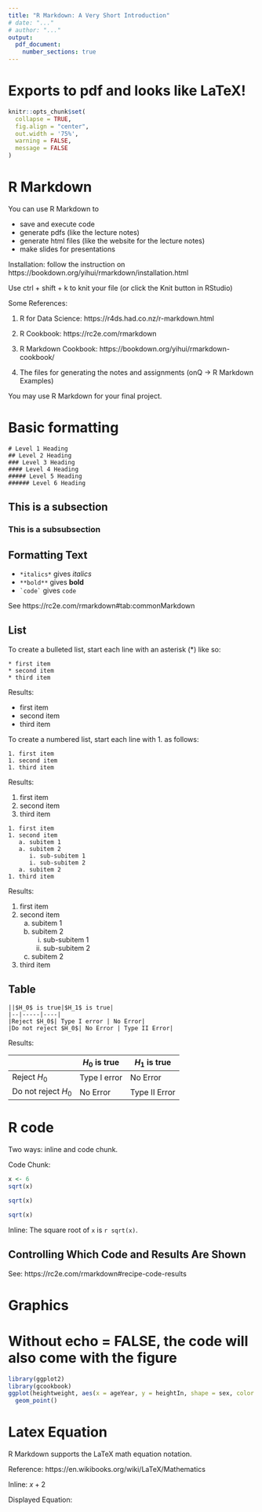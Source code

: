 ---
title: "R Markdown: A Very Short Introduction"
# date: "..."
# author: "..."
output:
  pdf_document: 
    number_sections: true
---

# Exports to pdf and looks like LaTeX!

```{r include = FALSE}
knitr::opts_chunk$set(
  collapse = TRUE, 
  fig.align = "center",  
  out.width = '75%', 
  warning = FALSE, 
  message = FALSE
)
```

# R Markdown 

You can use R Markdown to

- save and execute code
- generate pdfs (like the lecture notes)
- generate html files (like the website for the lecture notes)
- make slides for presentations

Installation: follow the instruction on https://bookdown.org/yihui/rmarkdown/installation.html

Use ctrl + shift + k to knit your file (or click the Knit button in RStudio)

Some References:

1. R for Data Science: https://r4ds.had.co.nz/r-markdown.html

2. R Cookbook: https://rc2e.com/rmarkdown

3. R Markdown Cookbook: https://bookdown.org/yihui/rmarkdown-cookbook/

4. The files for generating the notes and assignments (onQ -> R Markdown Examples)

You may use R Markdown for your final project.

# Basic formatting

```
# Level 1 Heading
## Level 2 Heading
### Level 3 Heading
#### Level 4 Heading
##### Level 5 Heading
###### Level 6 Heading
```

## This is a subsection

### This is a subsubsection

## Formatting Text

* `*italics*` gives *italics*
* `**bold**` gives **bold**
*  `` `code` `` gives `code`      

See https://rc2e.com/rmarkdown#tab:commonMarkdown


## List

To create a bulleted list, start each line with an asterisk (*) like so:

```
* first item
* second item
* third item
```

Results:

* first item
* second item
* third item

To create a numbered list, start each line with 1. as follows:

```
1. first item
1. second item
1. third item
```

Results:

1. first item
1. second item
1. third item

```
1. first item
1. second item
   a. subitem 1
   a. subitem 2
      i. sub-subitem 1
      i. sub-subitem 2
   a. subitem 2
1. third item
```

Results:

1. first item
1. second item
   a. subitem 1
   a. subitem 2
      i. sub-subitem 1
      i. sub-subitem 2
   a. subitem 2
1. third item

## Table

```
||$H_0$ is true|$H_1$ is true|
|--|-----|----|
|Reject $H_0$| Type I error | No Error|
|Do not reject $H_0$| No Error | Type II Error|
```

Results:

||$H_0$ is true|$H_1$ is true|
|--|-----|----|
|Reject $H_0$| Type I error | No Error|
|Do not reject $H_0$| No Error | Type II Error|

# R code 

Two ways: inline and code chunk.

Code Chunk:

```{r}
x <- 6
sqrt(x)

sqrt(x)

sqrt(x)
```

Inline: The square root of `x` is `r sqrt(x)`. 

## Controlling Which Code and Results Are Shown

See: https://rc2e.com/rmarkdown#recipe-code-results

# Graphics

# Without echo = FALSE, the code will also come with the figure
```{r echo = FALSE}
library(ggplot2)
library(gcookbook)
ggplot(heightweight, aes(x = ageYear, y = heightIn, shape = sex, color = sex)) +
  geom_point()
```

# Latex Equation

R Markdown supports the LaTeX math equation notation.

Reference: https://en.wikibooks.org/wiki/LaTeX/Mathematics

Inline: $x + 2$

Displayed Equation:

\begin{equation*}
  \vec{v}_{MAX} = \argmax_{\vec{u} \in \mathbb{R}^{n}} 
  \bigg(S_{W}^{-1} S_B)
\end{equation*}

